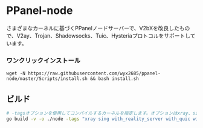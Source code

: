 # PPanel-node

さまざまなカーネルに基づくPPanelノードサーバーで、V2bXを改良したもので、V2ay、Trojan、Shadowsocks、Tuic、Hysteriaプロトコルをサポートしています。

### ワンクリックインストール

```
wget -N https://raw.githubusercontent.com/wyx2685/ppanel-node/master/Scripts/install.sh && bash install.sh
```

## ビルド

```bash
# -tagsオプションを使用してコンパイルするカーネルを指定します。オプションはxray、singです。
go build -v -o ./node -tags "xray sing with_reality_server with_quic with_grpc with_utls with_wireguard with_acme" -trimpath -ldflags "-s -w -buildid="
```



<Giscus />
